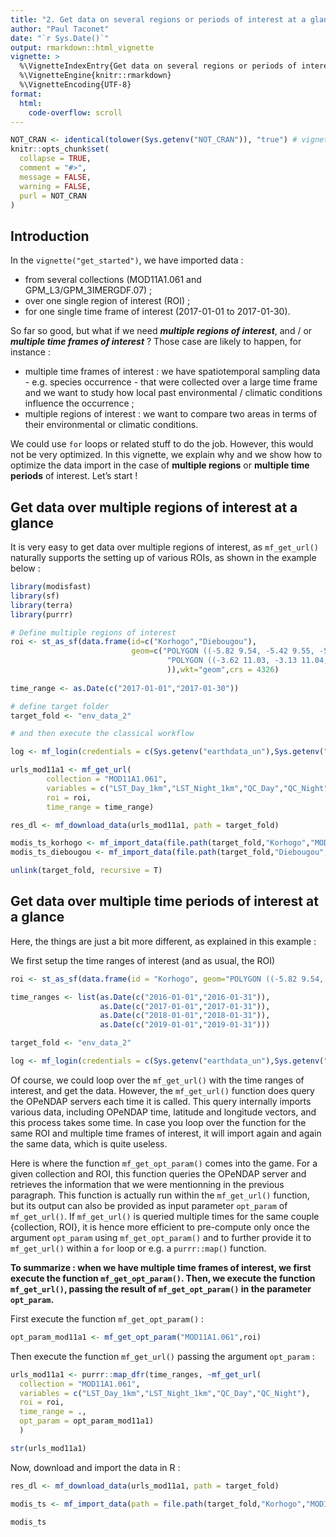 ```yaml
---
title: "2. Get data on several regions or periods of interest at a glance"
author: "Paul Taconet"
date: "`r Sys.Date()`"
output: rmarkdown::html_vignette
vignette: >
  %\VignetteIndexEntry{Get data on several regions or periods of interest at a glance}
  %\VignetteEngine{knitr::rmarkdown}
  %\VignetteEncoding{UTF-8}
format:
  html:
    code-overflow: scroll
---
```


```r
NOT_CRAN <- identical(tolower(Sys.getenv("NOT_CRAN")), "true") # vignette will not be executed when tested on the cran
knitr::opts_chunk$set(
  collapse = TRUE,
  comment = "#>",
  message = FALSE,
  warning = FALSE,
  purl = NOT_CRAN
)
```

## Introduction

In the `vignette("get_started")`, we have imported data : 

* from several collections (MOD11A1.061 and GPM_L3/GPM_3IMERGDF.07) ;
* over one single region of interest (ROI) ;
* for one single time frame of interest (2017-01-01 to 2017-01-30).

So far so good, but what if we need ***multiple regions of interest***, and / or ***multiple time frames of interest*** ? Those case are likely to happen, for instance :

* multiple time frames of interest : we have spatiotemporal sampling data - e.g. species occurrence - that were collected over a large time frame and we want to study how local past environmental / climatic conditions influence the occurrence ;
* multiple regions of interest : we want to compare two areas in terms of their environmental or climatic conditions.


We could use `for` loops or related stuff to do the job. However, this would not be very optimized. In this vignette, we explain why and we show how to optimize the data import in the case of **multiple regions** or **multiple time periods** of interest. Let's start ! 

## Get data over multiple regions of interest at a glance

It is very easy to get data over multiple regions of interest, as `mf_get_url()` naturally supports the setting up of various ROIs, as shown in the example below :

```r
library(modisfast)
library(sf)
library(terra)
library(purrr)
```


```r

# Define multiple regions of interest
roi <- st_as_sf(data.frame(id=c("Korhogo","Diebougou"),
                           geom=c("POLYGON ((-5.82 9.54, -5.42 9.55, -5.41 8.84, -5.81 8.84, -5.82 9.54))",
                                   "POLYGON ((-3.62 11.03, -3.13 11.04, -3.11 10.60, -3.60 10.60, -3.62 11.03))"
                                   )),wkt="geom",crs = 4326)
                                   
time_range <- as.Date(c("2017-01-01","2017-01-30"))

# define target folder
target_fold <- "env_data_2"

# and then execute the classical workflow

log <- mf_login(credentials = c(Sys.getenv("earthdata_un"),Sys.getenv("earthdata_pw")))

urls_mod11a1 <- mf_get_url(
        collection = "MOD11A1.061",
        variables = c("LST_Day_1km","LST_Night_1km","QC_Day","QC_Night"),
        roi = roi,
        time_range = time_range)

res_dl <- mf_download_data(urls_mod11a1, path = target_fold)

modis_ts_korhogo <- mf_import_data(file.path(target_fold,"Korhogo","MOD11A1.061"), collection_source = "MODIS")
modis_ts_diebougou <- mf_import_data(file.path(target_fold,"Diebougou","MOD11A1.061"), collection_source = "MODIS")

```

```r
unlink(target_fold, recursive = T)
```

## Get data over multiple time periods of interest at a glance

Here, the things are just a bit more different, as explained in this example :

We first setup the time ranges of interest (and as usual, the ROI)

```r
roi <- st_as_sf(data.frame(id = "Korhogo", geom="POLYGON ((-5.82 9.54, -5.42 9.55, -5.41 8.84, -5.81 8.84, -5.82 9.54))"),wkt="geom",crs = 4326)

time_ranges <- list(as.Date(c("2016-01-01","2016-01-31")),
                    as.Date(c("2017-01-01","2017-01-31")),
                    as.Date(c("2018-01-01","2018-01-31")),
                    as.Date(c("2019-01-01","2019-01-31")))

target_fold <- "env_data_2"

log <- mf_login(credentials = c(Sys.getenv("earthdata_un"),Sys.getenv("earthdata_pw")))

```

Of course, we could loop over the `mf_get_url()` with the time ranges of interest, and get the data. However, the `mf_get_url()` function does query the OPeNDAP servers each time it is called. This query internally imports various data, including OPeNDAP time, latitude and longitude vectors, and this process takes some time. In case you loop over the function for the same ROI and multiple time frames of interest, it will import again and again the same data, which is quite useless.

Here is where the function `mf_get_opt_param()` comes into the game. For a given collection and ROI, this function queries the OPeNDAP server and retrieves the information that we were mentionning in the previous paragraph. This function is actually run within the `mf_get_url()` function, but its output can also be provided as input parameter `opt_param` of `mf_get_url()`. If `mf_get_url()` is queried multiple times for the same couple {collection, ROI}, it is hence more efficient to pre-compute only once the argument `opt_param` using `mf_get_opt_param()` and to further provide it to `mf_get_url()` within a `for` loop or e.g. a `purrr::map()` function.

**To summarize : when we have multiple time frames of interest, we first execute the function `mf_get_opt_param()`. Then, we execute the function `mf_get_url()`, passing the result of `mf_get_opt_param()` in the parameter `opt_param`.**

First execute the function `mf_get_opt_param()` : 

```r

opt_param_mod11a1 <- mf_get_opt_param("MOD11A1.061",roi)

```

Then execute the function `mf_get_url()` passing the argument `opt_param` :

```r

urls_mod11a1 <- purrr::map_dfr(time_ranges, ~mf_get_url( 
  collection = "MOD11A1.061",
  variables = c("LST_Day_1km","LST_Night_1km","QC_Day","QC_Night"),
  roi = roi,
  time_range = .,
  opt_param = opt_param_mod11a1)
  )

str(urls_mod11a1)

```

Now, download and import the data in R :

```r

res_dl <- mf_download_data(urls_mod11a1, path = target_fold)

modis_ts <- mf_import_data(path = file.path(target_fold,"Korhogo","MOD11A1.061"), collection_source = "MODIS")

modis_ts

```

